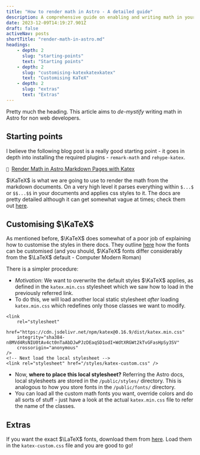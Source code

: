 ```yaml
---
title: "How to render math in Astro - A detailed guide"
description: A comprehensive guide on enabling and writing math in your markdown posts in astro (and other static site generators), using KaTeX
date: 2023-12-09T14:19:27.901Z
draft: false
activeNav: posts
shortTitle: "render-math-in-astro.md"
headings:
    - depth: 2
      slug: "starting-points"
      text: "Starting points"
    - depth: 2
      slug: "customising-katexkatexkatex"
      text: "Customising KaTeX"
    - depth: 2
      slug: "extras"
      text: "Extras"
---
```


Pretty much the heading. This article aims to _de-mystify_ writing math in Astro for non web developers.

## Starting points

I believe the following blog post is a really good starting point - it goes in depth into installing the required plugins - `remark-math` and `rehype-katex`.

<code class="text-base">&nbsp;</code>[Render Math in Astro Markdown Pages with
Katex](https://ileumas.com/writing/2022/03/astro-math-katex/)

$\KaTeX$ is what we are going to use to render the math from the markdown documents. On a very high level it parses everything within `$...$` or `$$...$$` in your documents and applies css styles to it. The docs are pretty detailed although it can get somewhat vague at times; check them out [here](https://katex.org/docs/browser.html).

## Customising $\KaTeX$

As mentioned before, $\KaTeX$ does somewhat of a poor job of explaining how to customise the styles in there docs. They outline [here](https://katex.org/docs/font) how the fonts can be customised (and you should, $\KaTeX$ fonts differ considerably from the $\LaTeX$ default - <span class="font-serif">Computer Modern Roman</span>)

There is a simpler procedure:

-   _Motivation_: We want to overwrite the default styles $\KaTeX$ applies, as defined in the `katex.min.css` stylesheet which we saw how to load in the previously referred link.
-   To do this, we will load another local static stylesheet _after_ loading `katex.min.css` which redefines only those classes we want to modify.

```html:BaseLayout.astro
<link
    rel="stylesheet"
    href="https://cdn.jsdelivr.net/npm/katex@0.16.9/dist/katex.min.css"
    integrity="sha384-n8MVd4RsNIU0tAv4ct0nTaAbDJwPJzDEaqSD1odI+WdtXRGWt2kTvGFasHpSy3SV"
    crossorigin="anonymous"
/>
<!-- Next load the local stylesheet -->
<link rel="stylesheet" href="/styles/katex-custom.css" />
```

-   Now, **where to place this local stylesheet?** Referring the Astro docs, local stylesheets are stored in the `/public/styles/` directory. This is analogous to how you store fonts in the `/public/fonts/` directory.
-   You can load all the custom math fonts you want, override colors and do all sorts of stuff - just have a look at the actual `katex.min.css` file to refer the name of the classes.

## Extras

If you want the exact $\LaTeX$ fonts, download them from [here](https://www.fontsquirrel.com/fonts/computer-modern). Load them in the `katex-custom.css` file and you are good to go!
